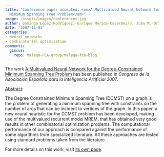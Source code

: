 ```yaml
---
title: 'Conference paper accepted: <em>A Multivalued Neural Network for the Degree-Constrained
  Minimum Spanning Tree Problem</em>'
image: /assets/images/conferences.jpg
author: Domingo López-Rodríguez, Enrique Mérida-Casermeiro, Juan M. Ortiz-de-Lazcano-Lobato
date: '2007-11-01'
categories:
- Neural networks
- Combinatorial optimization
comments:
  giscus:
    repo: Malaga-FCA-group/malaga-fca-blog
---
```


The work <u>A Multivalued Neural Network for the Degree-Constrained Minimum Spanning Tree Problem</u> has been published in <em><em>Congreso de la Asociación Española para la Inteligencia Artificial</em> 2007</em>.

<u>Abstract</u>:



The Degree Constrained Minimum Spanning Tree (DCMST) on a graph is the problem of generating a minimum spanning tree with constraints on the number of arcs that can be incident to vertices of the graph. In this paper, a new neural heuristic for the DCMST problem has been developed, making use of the multivalued recurrent model MREM, that has obtained very good results in other combinatorial optimization problems. The computational performance of our approach is compared against the performance of some algorithms from specialized literature. All these approaches are tested using standard problems taken from the literature.




For more details on this work, visit <a href='/publications/conferences/2007-caepia'>its own page</a>.
